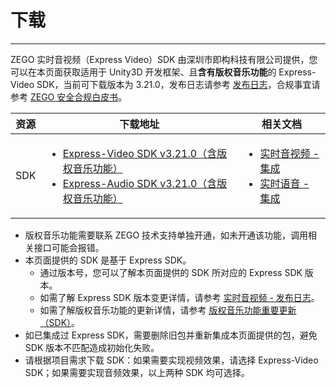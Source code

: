 # 下载

- - -

ZEGO 实时音视频（Express Video）SDK 由深圳市即构科技有限公司提供，您可以在本页面获取适用于 Unity3D 开发框架、且**含有版权音乐功能**的 Express-Video SDK，当前可下载版本为 3.21.0，发布日志请参考 [发布日志](./introduction/release-notes.mdx)，合规事宜请参考 [ZEGO 安全合规白皮书](https://doc-zh.zego.im/policies-and-agreements/zego-security-and-compliance-white-paper)。

| 资源 | 下载地址 | 相关文档|
| ---- | ----| ------ |
| SDK | <ul><li>[Express-Video SDK v3.21.0（含版权音乐功能）](https://storage.zego.im/copyrighted_music/unity3d/video/ZegoExpressUnity3D.zip)</li><li>[Express-Audio SDK v3.21.0（含版权音乐功能）](https://storage.zego.im/copyrighted_music/unity3d/audio/ZegoExpressUnity3D.zip)</li></ul> | <ul><li>[实时音视频 - 集成](/real-time-video-u3d-cs/quick-start/integrating-sdk)</li><li>[实时语音 - 集成](https://doc-zh.zego.im/article/13242)</li></ul> |

<Note title="说明">

- 版权音乐功能需要联系 ZEGO 技术支持单独开通，如未开通该功能，调用相关接口可能会报错。
- 本页面提供的 SDK 是基于 Express SDK。
    - 通过版本号，您可以了解本页面提供的 SDK 所对应的 Express SDK 版本。
    - 如需了解 Express SDK 版本变更详情，请参考 [实时音视频 - 发布日志](./introduction/release-notes.mdx)。
    - 如需了解版权音乐功能的更新详情，请参考 [版权音乐功能重要更新（SDK）](./introduction/release-notes.mdx)。
- 如已集成过 Express SDK，需要删除旧包并重新集成本页面提供的包，避免 SDK 版本不匹配造成初始化失败。
- 请根据项目需求下载 SDK：如果需要实现视频效果，请选择 Express-Video SDK；如果需要实现音频效果，以上两种 SDK 均可选择。
  
</Note>
